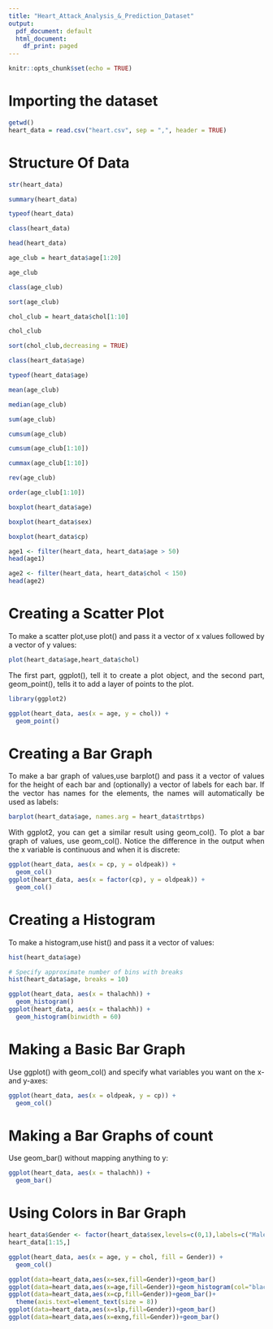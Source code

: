 ---
title: "Heart_Attack_Analysis_&_Prediction_Dataset"
output:
  pdf_document: default
  html_document:
    df_print: paged
---

```{r setup, include=FALSE}
knitr::opts_chunk$set(echo = TRUE)
```

<div style="text-align:justify">

# Importing the dataset
```{r}
getwd()
heart_data = read.csv("heart.csv", sep = ",", header = TRUE)
```

# Structure Of Data
```{r}
str(heart_data)
```

```{r}
summary(heart_data)
```

```{r}
typeof(heart_data)
```

```{r}
class(heart_data)
```

```{r}
head(heart_data)
```

```{r}
age_club = heart_data$age[1:20]
```

```{r}
age_club
```

```{r}
class(age_club)
```

```{r}
sort(age_club)
```

```{r}
chol_club = heart_data$chol[1:10]
```

```{r}
chol_club
```

```{r}
sort(chol_club,decreasing = TRUE)
```

```{r}
class(heart_data$age)
```

```{r}
typeof(heart_data$age)
```

```{r}
mean(age_club)
```

```{r}
median(age_club)
```

```{r}
sum(age_club)
```

```{r}
cumsum(age_club)
```
```{r}
cumsum(age_club[1:10])
```

```{r}
cummax(age_club[1:10])
```

```{r}
rev(age_club)
```

```{r}
order(age_club[1:10])
```

```{r}
boxplot(heart_data$age)
```

```{r}
boxplot(heart_data$sex)
```

```{r}
boxplot(heart_data$cp)
```

```{r}
age1 <- filter(heart_data, heart_data$age > 50)
head(age1)
```


```{r}
age2 <- filter(heart_data, heart_data$chol < 150)
head(age2)
```

# Creating a Scatter Plot
To make a scatter plot,use plot() and pass it a vector of x values followed by a vector of y values:
```{r}
plot(heart_data$age,heart_data$chol)
````
The first part, ggplot(), tell it to create a plot object, and the second part, geom_point(), tells it to add a layer of points to the plot.
```{r}
library(ggplot2)

ggplot(heart_data, aes(x = age, y = chol)) +
  geom_point()
```


# Creating a Bar Graph
To make a bar graph of values,use barplot() and pass it a vector of values for the height of each bar and (optionally) a vector of labels for each bar. If the vector has names for the elements, the names will automatically be used as labels:

```{r}
barplot(heart_data$age, names.arg = heart_data$trtbps)
```
With ggplot2, you can get a similar result using geom_col(). To plot a bar graph of values, use geom_col(). Notice the difference in the output when the x variable is continuous and when it is discrete:
```{r}
ggplot(heart_data, aes(x = cp, y = oldpeak)) +
  geom_col()
ggplot(heart_data, aes(x = factor(cp), y = oldpeak)) +
  geom_col()
```

# Creating a Histogram
To make a histogram,use hist() and pass it a vector of values:
```{r}
hist(heart_data$age)

# Specify approximate number of bins with breaks
hist(heart_data$age, breaks = 10)
```
```{r}
ggplot(heart_data, aes(x = thalachh)) +
  geom_histogram()
ggplot(heart_data, aes(x = thalachh)) +
  geom_histogram(binwidth = 60)
```

# Making a Basic Bar Graph
Use ggplot() with geom_col() and specify what variables you want on the x- and y-axes:
```{r}
ggplot(heart_data, aes(x = oldpeak, y = cp)) +
  geom_col()
```

# Making a Bar Graphs of count
Use geom_bar() without mapping anything to y:
```{r}
ggplot(heart_data, aes(x = thalachh)) +
  geom_bar()
```

# Using Colors in Bar Graph


```{r}
heart_data$Gender <- factor(heart_data$sex,levels=c(0,1),labels=c("Male","Female"))
heart_data[1:15,]
```

```{r}
ggplot(heart_data, aes(x = age, y = chol, fill = Gender)) +
  geom_col()
```
```{r}
ggplot(data=heart_data,aes(x=sex,fill=Gender))+geom_bar()
ggplot(data=heart_data,aes(x=age,fill=Gender))+geom_histogram(col="black")
ggplot(data=heart_data,aes(x=cp,fill=Gender))+geom_bar()+
  theme(axis.text=element_text(size = 8))
ggplot(data=heart_data,aes(x=slp,fill=Gender))+geom_bar()
ggplot(data=heart_data,aes(x=exng,fill=Gender))+geom_bar()
```

</div>



